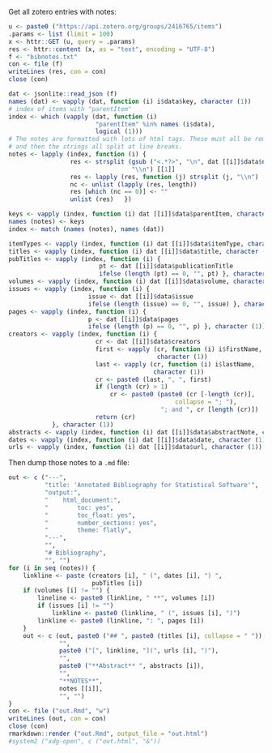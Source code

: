 Get all zotero entries with notes:
```r
u <- paste0 ("https://api.zotero.org/groups/2416765/items")
.params <- list (limit = 100)
x <- httr::GET (u, query = .params)
res <- httr::content (x, as = "text", encoding = "UTF-8")
f <- "bibnotes.txt"
con <- file (f)
writeLines (res, con = con)
close (con)
```
```r
dat <- jsonlite::read_json (f)
names (dat) <- vapply (dat, function (i) i$data$key, character (1))
# index of items with "parentItem"
index <- which (vapply (dat, function (i)
                        "parentItem" %in% names (i$data),
                        logical (1)))
# The notes are formatted with lots of html tags. These must all be removed,
# and then the strings all split at line breaks.
notes <- lapply (index, function (i) {
                 res <- strsplit (gsub ("<.*?>", "\n", dat [[i]]$data$note),
                                  "\\n") [[1]]
                 res <- lapply (res, function (j) strsplit (j, "\\n") [[1]])
                 nc <- unlist (lapply (res, length))
                 res [which (nc == 0)] <- ""
                 unlist (res)   })

keys <- vapply (index, function (i) dat [[i]]$data$parentItem, character (1))
names (notes) <- keys
index <- match (names (notes), names (dat))

itemTypes <- vapply (index, function (i) dat [[i]]$data$itemType, character (1))
titles <- vapply (index, function (i) dat [[i]]$data$title, character (1))
pubTitles <- vapply (index, function (i) {
                         pt <- dat [[i]]$data$publicationTitle
                         ifelse (length (pt) == 0, "", pt) }, character (1))
volumes <- vapply (index, function (i) dat [[i]]$data$volume, character (1))
issues <- vapply (index, function (i) {
                      issue <- dat [[i]]$data$issue
                      ifelse (length (issue) == 0, "", issue) }, character (1))
pages <- vapply (index, function (i) {
                      p <- dat [[i]]$data$pages
                      ifelse (length (p) == 0, "", p) }, character (1))
creators <- vapply (index, function (i) {
                        cr <- dat [[i]]$data$creators
                        first <- vapply (cr, function (i) i$firstName,
                                         character (1))
                        last <- vapply (cr, function (i) i$lastName,
                                        character (1))
                        cr <- paste0 (last, ", ", first)
                        if (length (cr) > 1)
                            cr <- paste0 (paste0 (cr [-length (cr)],
                                              collapse = "; "),
                                          "; and ", cr [length (cr)])
                        return (cr)
            }, character (1))
abstracts <- vapply (index, function (i) dat [[i]]$data$abstractNote, character (1))
dates <- vapply (index, function (i) dat [[i]]$data$date, character (1))
urls <- vapply (index, function (i) dat [[i]]$data$url, character (1))
```

Then dump those notes to a `.md` file:
```r
out <- c ("---",
          "title: 'Annotated Bibliography for Statistical Software'",
          "output:",
          "    html_document:",
          "        toc: yes",
          "        toc_float: yes",
          "        number_sections: yes",
          "        theme: flatly",
          "---",
          "",
          "# Bibliography",
          "", "")
for (i in seq (notes)) {
    linkline <- paste (creators [i], " (", dates [i], ") ",
                       pubTitles [i])
    if (volumes [i] != "") {
        lineline <- paste0 (linkline, " **", volumes [i])
        if (issues [i] != "")
            linkline <- paste0 (linkline, " (", issues [i], ")")
        linkline <- paste0 (linkline, ": ", pages [i])
    }
    out <- c (out, paste0 ("## ", paste0 (titles [i], collapse = " ")),
              "",
              paste0 ("[", linkline, "](", urls [i], ")"),
              "",
              paste0 ("**Abstract** ", abstracts [i]),
              "",
              "**NOTES**",
              notes [[i]],
              "", "")
}
con <- file ("out.Rmd", "w")
writeLines (out, con = con)
close (con)
rmarkdown::render ("out.Rmd", output_file = "out.html")
#system2 ("xdg-open", c ("out.html", "&"))
```

